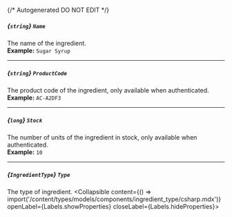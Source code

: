 {/* Autogenerated DO NOT EDIT  */}

##### *{`string`}* `Name`
The name of the ingredient.
<br/>
**Example:** `Sugar Syrup`

---
##### *{`string`}* `ProductCode`
The product code of the ingredient, only available when authenticated.
<br/>
**Example:** `AC-A2DF3`

---
##### *{`long`}* `Stock`
The number of units of the ingredient in stock, only available when authenticated.
<br/>
**Example:** `10`

---
##### *{`IngredientType`}* `Type`
The type of ingredient.
<Collapsible content={() => import('/content/types/models/components/ingredient_type/csharp.mdx')} openLabel={Labels.showProperties} closeLabel={Labels.hideProperties}>
</Collapsible>


